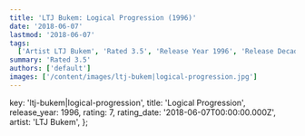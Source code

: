 ```yaml
---
title: 'LTJ Bukem: Logical Progression (1996)'
date: '2018-06-07'
lastmod: '2018-06-07'
tags:
  ['Artist LTJ Bukem', 'Rated 3.5', 'Release Year 1996', 'Release Decade 1990']
summary: 'Rated 3.5'
authors: ['default']
images: ['/content/images/ltj-bukem|logical-progression.jpg']
---
```


  key: 'ltj-bukem|logical-progression',
  title: 'Logical Progression',
  release_year: 1996,
  rating: 7,
  rating_date: '2018-06-07T00:00:00.000Z',
  artist: 'LTJ Bukem',
};

<MusicRating data={data} />
